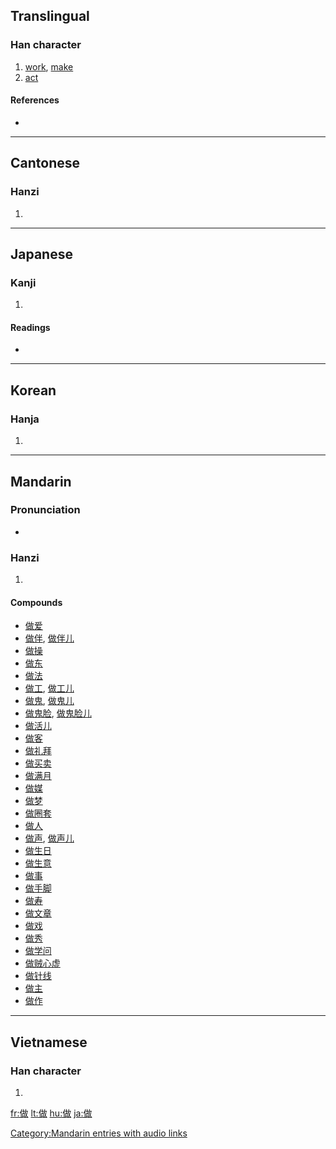 {{also|zuo|作}}
==Translingual==

===Han character===
{{Han char|rn=9|rad=人|as=09|sn=11|four=2824<sub>0</sub>|canj=人十口大 (OJRK)}}

# [[work]], [[make]]
# [[act]]

====References====
* {{Han ref|kx=0110.290|dkj=00861|dj=0236.130|hdz=10186.180|uh=505A|ud=20570|bh=B0B5|bd=45237}}

----

==Cantonese==

===Hanzi===
{{yue-hanzi|jyut=|y=jou6}}

# {{defn|Cantonese|sort=人09}}

----

==Japanese==

===Kanji===
{{ja-kanji|grade=|rs=人09}}

# {{defn|Japanese|sort=人09}}

====Readings====
* {{ja-readings|on=[[さく]] (saku), [[さ]] (sa)|kun=[[つくる]] (tsukuru), [[なす]] (nasu)}}

----

==Korean==

===Hanja===
{{ko-hanja|hangeul=[[주]], [[자]]|rv=ju, ja|mr=chu, cha}}

# {{defn|Korean|sort=人09}}

----

==Mandarin==

===Pronunciation===
* {{audio|zh-zuò.ogg|audio}}

===Hanzi===
{{cmn-hanzi|pin=[[zuò]] ([[zuo4]])|wg=tso<sup>4</sup>}}

# {{defn|Mandarin|sort=人09}}

====Compounds====
* [[做爱]]
* [[做伴]], [[做伴儿]]
* [[做操]]
* [[做东]]
* [[做法]]
* [[做工]], [[做工儿]]
* [[做鬼]], [[做鬼儿]]
* [[做鬼脸]], [[做鬼脸儿]]
* [[做活儿]]
* [[做客]]
* [[做礼拜]]
* [[做买卖]]
* [[做满月]]
* [[做媒]]
* [[做梦]]
* [[做圈套]]
* [[做人]]
* [[做声]], [[做声儿]]
* [[做生日]]
* [[做生意]]
* [[做事]]
* [[做手脚]]
* [[做寿]]
* [[做文章]]
* [[做戏]]
* [[做秀]]
* [[做学问]]
* [[做贼心虚]]
* [[做针线]]
* [[做主]]
* [[做作]]

[[Category:Mandarin entries with audio links]]

----

==Vietnamese==

===Han character===
{{vi-hantu|[[tố]]|rs=人09}}

# {{defn|Vietnamese|sort=人09}}

[[fr:做]]
[[lt:做]]
[[hu:做]]
[[ja:做]]